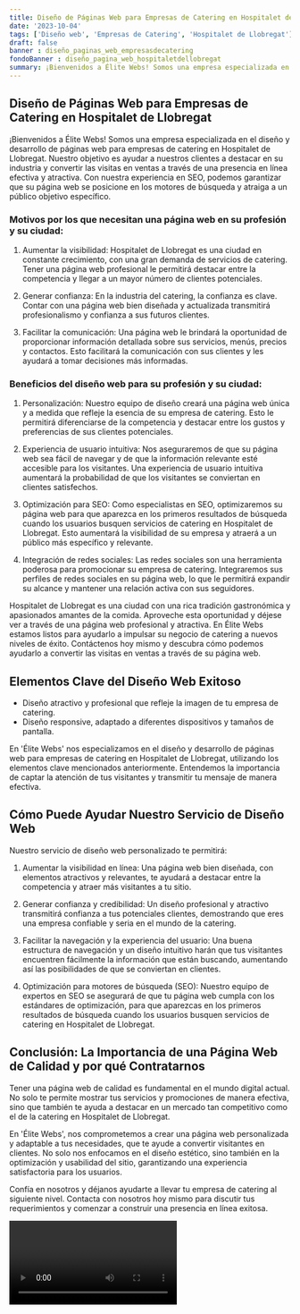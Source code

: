 ```yaml
---
title: Diseño de Páginas Web para Empresas de Catering en Hospitalet de Llobregat
date: '2023-10-04'
tags: ['Diseño web', 'Empresas de Catering', 'Hospitalet de Llobregat']
draft: false
banner : diseño_paginas_web_empresasdecatering
fondoBanner : diseño_pagina_web_hospitaletdellobregat
summary: ¡Bienvenidos a Élite Webs! Somos una empresa especializada en el diseño y desarrollo de páginas web para empresas de catering en Hospitalet de Llobregat. Nuestro objetivo es ayudar a nuestros clientes a destacar en su industria y convertir las visitas en ventas a través de una presencia en línea efectiva y atractiva. Con nuestra experiencia en SEO, podemos garantizar que su página web se posicione en los motores de búsqueda y atraiga a un público objetivo específico.
---
```


## Diseño de Páginas Web para Empresas de Catering en Hospitalet de Llobregat

¡Bienvenidos a Élite Webs! Somos una empresa especializada en el diseño y desarrollo de páginas web para empresas de catering en Hospitalet de Llobregat. Nuestro objetivo es ayudar a nuestros clientes a destacar en su industria y convertir las visitas en ventas a través de una presencia en línea efectiva y atractiva. Con nuestra experiencia en SEO, podemos garantizar que su página web se posicione en los motores de búsqueda y atraiga a un público objetivo específico.

### Motivos por los que necesitan una página web en su profesión y su ciudad:

1. Aumentar la visibilidad: Hospitalet de Llobregat es una ciudad en constante crecimiento, con una gran demanda de servicios de catering. Tener una página web profesional le permitirá destacar entre la competencia y llegar a un mayor número de clientes potenciales.

2. Generar confianza: En la industria del catering, la confianza es clave. Contar con una página web bien diseñada y actualizada transmitirá profesionalismo y confianza a sus futuros clientes.

3. Facilitar la comunicación: Una página web le brindará la oportunidad de proporcionar información detallada sobre sus servicios, menús, precios y contactos. Esto facilitará la comunicación con sus clientes y les ayudará a tomar decisiones más informadas.

### Beneficios del diseño web para su profesión y su ciudad:

1. Personalización: Nuestro equipo de diseño creará una página web única y a medida que refleje la esencia de su empresa de catering. Esto le permitirá diferenciarse de la competencia y destacar entre los gustos y preferencias de sus clientes potenciales.

2. Experiencia de usuario intuitiva: Nos aseguraremos de que su página web sea fácil de navegar y de que la información relevante esté accesible para los visitantes. Una experiencia de usuario intuitiva aumentará la probabilidad de que los visitantes se conviertan en clientes satisfechos.

3. Optimización para SEO: Como especialistas en SEO, optimizaremos su página web para que aparezca en los primeros resultados de búsqueda cuando los usuarios busquen servicios de catering en Hospitalet de Llobregat. Esto aumentará la visibilidad de su empresa y atraerá a un público más específico y relevante.

4. Integración de redes sociales: Las redes sociales son una herramienta poderosa para promocionar su empresa de catering. Integraremos sus perfiles de redes sociales en su página web, lo que le permitirá expandir su alcance y mantener una relación activa con sus seguidores.

Hospitalet de Llobregat es una ciudad con una rica tradición gastronómica y apasionados amantes de la comida. Aproveche esta oportunidad y déjese ver a través de una página web profesional y atractiva. En Élite Webs estamos listos para ayudarlo a impulsar su negocio de catering a nuevos niveles de éxito. Contáctenos hoy mismo y descubra cómo podemos ayudarlo a convertir las visitas en ventas a través de su página web.

<GifSeo />

<Cta />

## Elementos Clave del Diseño Web Exitoso

- Diseño atractivo y profesional que refleje la imagen de tu empresa de catering.
- Diseño responsive, adaptado a diferentes dispositivos y tamaños de pantalla.

En 'Élite Webs' nos especializamos en el diseño y desarrollo de páginas web para empresas de catering en Hospitalet de Llobregat, utilizando los elementos clave mencionados anteriormente. Entendemos la importancia de captar la atención de tus visitantes y transmitir tu mensaje de manera efectiva.

## Cómo Puede Ayudar Nuestro Servicio de Diseño Web

Nuestro servicio de diseño web personalizado te permitirá:

1. Aumentar la visibilidad en línea: Una página web bien diseñada, con elementos atractivos y relevantes, te ayudará a destacar entre la competencia y atraer más visitantes a tu sitio.

2. Generar confianza y credibilidad: Un diseño profesional y atractivo transmitirá confianza a tus potenciales clientes, demostrando que eres una empresa confiable y seria en el mundo de la catering.

3. Facilitar la navegación y la experiencia del usuario: Una buena estructura de navegación y un diseño intuitivo harán que tus visitantes encuentren fácilmente la información que están buscando, aumentando así las posibilidades de que se conviertan en clientes.

4. Optimización para motores de búsqueda (SEO): Nuestro equipo de expertos en SEO se asegurará de que tu página web cumpla con los estándares de optimización, para que aparezcas en los primeros resultados de búsqueda cuando los usuarios busquen servicios de catering en Hospitalet de Llobregat.

## Conclusión: La Importancia de una Página Web de Calidad y por qué Contratarnos

Tener una página web de calidad es fundamental en el mundo digital actual. No solo te permite mostrar tus servicios y promociones de manera efectiva, sino que también te ayuda a destacar en un mercado tan competitivo como el de la catering en Hospitalet de Llobregat.

En 'Élite Webs', nos comprometemos a crear una página web personalizada y adaptable a tus necesidades, que te ayude a convertir visitantes en clientes. No solo nos enfocamos en el diseño estético, sino también en la optimización y usabilidad del sitio, garantizando una experiencia satisfactoria para los usuarios.

Confía en nosotros y déjanos ayudarte a llevar tu empresa de catering al siguiente nivel. Contacta con nosotros hoy mismo para discutir tus requerimientos y comenzar a construir una presencia en línea exitosa.

<Video />

<CtaBot job='Empresas de Catering' city='Hospitalet de Llobregat'/>

<Gmaps query='Hospitalet de Llobregat+españa+maps' />